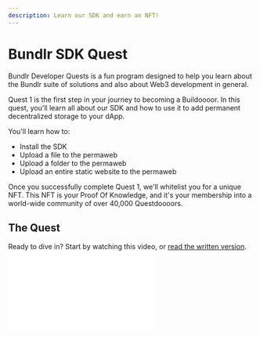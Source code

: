 ```yaml
---
description: Learn our SDK and earn an NFT!
---
```


# Bundlr SDK Quest

Bundlr Developer Quests is a fun program designed to help you learn about the Bundlr suite of solutions and also about Web3 development in general.

Quest 1 is the first step in your journey to becoming a Buildoooor. In this quest, you'll learn all about our SDK and how to use it to add permanent decentralized storage to your dApp.

You'll learn how to:

-   Install the SDK
-   Upload a file to the permaweb
-   Upload a folder to the permaweb
-   Upload an entire static website to the permaweb

Once you successfully complete Quest 1, we'll whitelist you for a unique NFT. This NFT is your Proof Of Knowledge, and it's your membership into a world-wide community of over 40,000 Questdoooors.

## The Quest

Ready to dive in? Start by watching this video, or [read the written version](/hands-on/tutorials/bundlr-sdk).

<div
	className="video mt-5"
	style={{
		position: "relative",
		paddingBottom: "56.25%" /* 16:9 */,
		paddingTop: 25,
		height: 0,
	}}
>
	<iframe
		style={{
			position: "absolute",
			top: 0,
			left: 0,
			width: "80%",
			height: "80%",
		}}
		src={`https://www.youtube.com/embed/Wxfyd0veaEc`}
		frameBorder="0"
	/>
</div>

If you’re new to Web3 development, you may also want to watch our Web3 wallets video to help
get set up with MetaMask.

<div
	className="video mt-5"
	style={{
		position: "relative",
		paddingBottom: "56.25%" /* 16:9 */,
		paddingTop: 25,
		height: 0,
	}}
>
	<iframe
		style={{
			position: "absolute",
			top: 0,
			left: 0,
			width: "80%",
			height: "80%",
		}}
		src={`https://www.youtube.com/embed/OSRfgDoVQew`}
		frameBorder="0"
	/>
</div>

Once you’re done, [answer this short five-question quiz](https://forms.gle/VUv81Sbx6a1nPvNRA)
about our SDK we'll whitelist you for an NFT. You'll receive an email once the NFT is ready.

LFB 🚀
